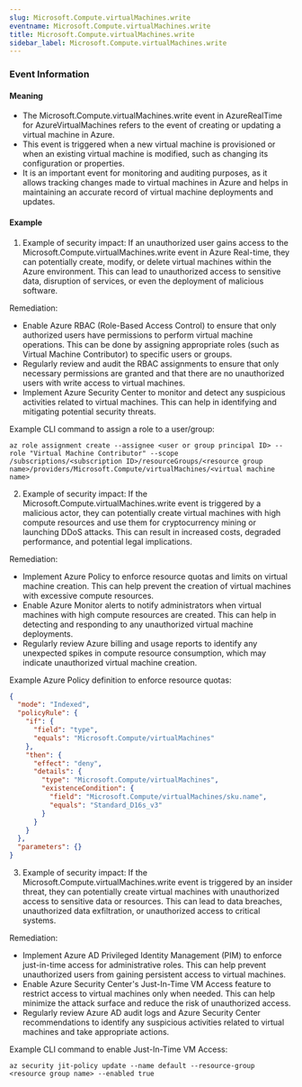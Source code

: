 ```yaml
--- 
slug: Microsoft.Compute.virtualMachines.write
eventname: Microsoft.Compute.virtualMachines.write
title: Microsoft.Compute.virtualMachines.write
sidebar_label: Microsoft.Compute.virtualMachines.write
---
```

                       
### Event Information

#### Meaning

- The Microsoft.Compute.virtualMachines.write event in AzureRealTime for AzureVirtualMachines refers to the event of creating or updating a virtual machine in Azure.
- This event is triggered when a new virtual machine is provisioned or when an existing virtual machine is modified, such as changing its configuration or properties.
- It is an important event for monitoring and auditing purposes, as it allows tracking changes made to virtual machines in Azure and helps in maintaining an accurate record of virtual machine deployments and updates.

#### Example

1. Example of security impact: If an unauthorized user gains access to the Microsoft.Compute.virtualMachines.write event in Azure Real-time, they can potentially create, modify, or delete virtual machines within the Azure environment. This can lead to unauthorized access to sensitive data, disruption of services, or even the deployment of malicious software.

Remediation:
- Enable Azure RBAC (Role-Based Access Control) to ensure that only authorized users have permissions to perform virtual machine operations. This can be done by assigning appropriate roles (such as Virtual Machine Contributor) to specific users or groups.
- Regularly review and audit the RBAC assignments to ensure that only necessary permissions are granted and that there are no unauthorized users with write access to virtual machines.
- Implement Azure Security Center to monitor and detect any suspicious activities related to virtual machines. This can help in identifying and mitigating potential security threats.

Example CLI command to assign a role to a user/group:
```
az role assignment create --assignee <user or group principal ID> --role "Virtual Machine Contributor" --scope /subscriptions/<subscription ID>/resourceGroups/<resource group name>/providers/Microsoft.Compute/virtualMachines/<virtual machine name>
```

2. Example of security impact: If the Microsoft.Compute.virtualMachines.write event is triggered by a malicious actor, they can potentially create virtual machines with high compute resources and use them for cryptocurrency mining or launching DDoS attacks. This can result in increased costs, degraded performance, and potential legal implications.

Remediation:
- Implement Azure Policy to enforce resource quotas and limits on virtual machine creation. This can help prevent the creation of virtual machines with excessive compute resources.
- Enable Azure Monitor alerts to notify administrators when virtual machines with high compute resources are created. This can help in detecting and responding to any unauthorized virtual machine deployments.
- Regularly review Azure billing and usage reports to identify any unexpected spikes in compute resource consumption, which may indicate unauthorized virtual machine creation.

Example Azure Policy definition to enforce resource quotas:
```json
{
  "mode": "Indexed",
  "policyRule": {
    "if": {
      "field": "type",
      "equals": "Microsoft.Compute/virtualMachines"
    },
    "then": {
      "effect": "deny",
      "details": {
        "type": "Microsoft.Compute/virtualMachines",
        "existenceCondition": {
          "field": "Microsoft.Compute/virtualMachines/sku.name",
          "equals": "Standard_D16s_v3"
        }
      }
    }
  },
  "parameters": {}
}
```

3. Example of security impact: If the Microsoft.Compute.virtualMachines.write event is triggered by an insider threat, they can potentially create virtual machines with unauthorized access to sensitive data or resources. This can lead to data breaches, unauthorized data exfiltration, or unauthorized access to critical systems.

Remediation:
- Implement Azure AD Privileged Identity Management (PIM) to enforce just-in-time access for administrative roles. This can help prevent unauthorized users from gaining persistent access to virtual machines.
- Enable Azure Security Center's Just-In-Time VM Access feature to restrict access to virtual machines only when needed. This can help minimize the attack surface and reduce the risk of unauthorized access.
- Regularly review Azure AD audit logs and Azure Security Center recommendations to identify any suspicious activities related to virtual machines and take appropriate actions.

Example CLI command to enable Just-In-Time VM Access:
```
az security jit-policy update --name default --resource-group <resource group name> --enabled true
```


 